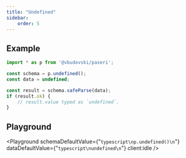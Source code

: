 ```yaml
---
title: "Undefined"
sidebar:
    order: 5
---
```



## Example

```typescript
import * as p from '@vbudovski/paseri';

const schema = p.undefined();
const data = undefined;

const result = schema.safeParse(data);
if (result.ok) {
    // result.value typed as `undefined`.
}
```

## Playground

<Playground
    schemaDefaultValue={"```typescript\np.undefined()\n```"}
    dataDefaultValue={"```typescript\nundefined\n```"}
    client:idle
/>
